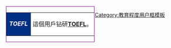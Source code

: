 <div style="float: left; border:solid purple 1px; margin: 1px;">
{| cellspacing="0" style="width: 238px;"
| style="width: 45px; height: 45px; text-align: center; font-size: {{{5|{{{id-s|10}}}}}}pt;background:	#003082;color: white;" | '''''TOEFL'''''
| style="font-size: {{{info-s|10}}}pt;background:white;padding: 4pt; line-height: 1.25em; color: #FF;" | 這個用戶钻研'''[[TOEFL]]'''。
|}</div>
<includeonly>[[Category:准备TOEFL的维基人|{{PAGENAME}}]]</includeonly>
<noinclude>[[Category:教育程度用户框模板]]</noinclude>